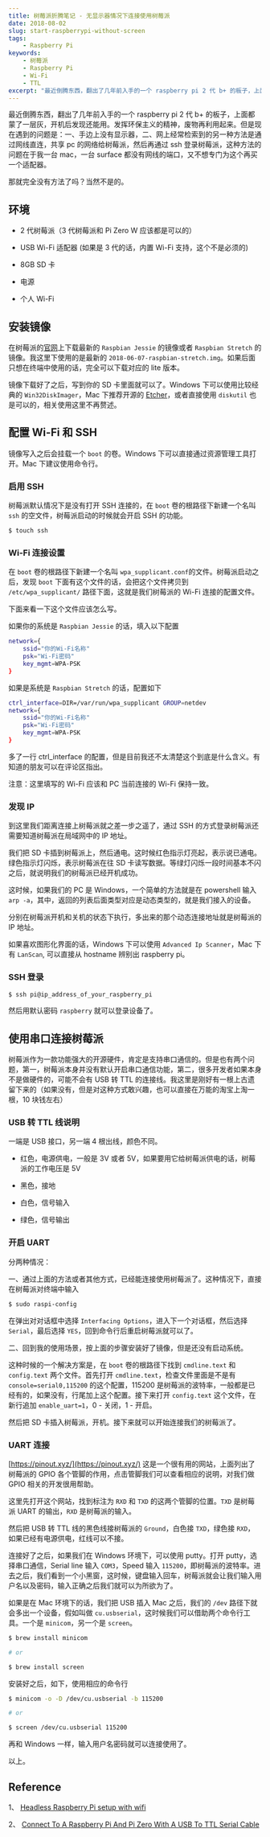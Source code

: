 ```yaml
---
title: 树莓派折腾笔记 - 无显示器情况下连接使用树莓派
date: 2018-08-02
slug: start-raspberrypi-without-screen
tags:
    - Raspberry Pi
keywords:
    - 树莓派
    - Raspberry Pi
    - Wi-Fi
    - TTL
excerpt: "最近倒腾东西，翻出了几年前入手的一个 raspberry pi 2 代 b+ 的板子，上面都蒙了一层灰，开机后发现还能用。发挥环保主义的精神，废物再利用起来。本文主要讲笔者怎么在没有显示器、不借助网线直连的情况下通过 Wi-Fi 连接以及通过串口连接的方式来连接到树莓派的，记录下来一是方便日后折腾，二来是希望能帮助遇到过同样问题的朋友。"
---
```


最近倒腾东西，翻出了几年前入手的一个 raspberry pi 2 代 b+ 的板子，上面都蒙了一层灰，开机后发现还能用。发挥环保主义的精神，废物再利用起来。但是现在遇到的问题是：一、手边上没有显示器，二、网上经常检索到的另一种方法是通过网线直连，共享 pc 的网络给树莓派，然后再通过 ssh 登录树莓派，这种方法的问题在于我一台 mac，一台 surface 都没有网线的端口，又不想专门为这个再买一个适配器。

那就完全没有方法了吗？当然不是的。

## 环境

-   2 代树莓派（3 代树莓派和 Pi Zero W 应该都是可以的）

-   USB Wi-Fi 适配器 (如果是 3 代的话，内置 Wi-Fi 支持，这个不是必须的)

-   8GB SD 卡

-   电源

-   个人 Wi-Fi

## 安装镜像

在树莓派的[官网](https://www.raspberrypi.org/downloads/)上下载最新的 `Raspbian Jessie` 的镜像或者 `Raspbian Stretch` 的镜像。我这里下使用的是最新的 `2018-06-07-raspbian-stretch.img`。如果后面只想在终端中使用的话，完全可以下载对应的 lite 版本。

镜像下载好了之后，写到你的 SD 卡里面就可以了。Windows 下可以使用比较经典的 `Win32DiskImager`，Mac 下推荐开源的 [Etcher](https://github.com/resin-io/etcher)，或者直接使用 `diskutil` 也是可以的，相关使用这里不再赘述。

## 配置 Wi-Fi 和 SSH

镜像写入之后会挂载一个 `boot` 的卷。Windows 下可以直接通过资源管理工具打开。Mac 下建议使用命令行。

### 启用 SSH

树莓派默认情况下是没有打开 SSH 连接的，在 `boot` 卷的根路径下新建一个名叫 `ssh` 的空文件，树莓派启动的时候就会开启 SSH 的功能。

```bash
$ touch ssh
```

### Wi-Fi 连接设置

在 `boot` 卷的根路径下新建一个名叫 `wpa_supplicant.conf`的文件。树莓派启动之后，发现 `boot` 下面有这个文件的话，会把这个文件拷贝到 `/etc/wpa_supplicant/` 路径下面，这就是我们树莓派的 Wi-Fi 连接的配置文件。

下面来看一下这个文件应该怎么写。

如果你的系统是 `Raspbian Jessie` 的话，填入以下配置

```bash
network={
    ssid="你的Wi-Fi名称"
    psk="Wi-Fi密码"
    key_mgmt=WPA-PSK
}
```

如果是系统是 `Raspbian Stretch` 的话，配置如下

```bash
ctrl_interface=DIR=/var/run/wpa_supplicant GROUP=netdev
network={
    ssid="你的Wi-Fi名称"
    psk="Wi-Fi密码"
    key_mgmt=WPA-PSK
}
```

多了一行 ctrl_interface 的配置，但是目前我还不太清楚这个到底是什么含义。有知道的朋友可以在评论区指出。

注意：这里填写的 Wi-Fi 应该和 PC 当前连接的 Wi-Fi 保持一致。

### 发现 IP

到这里我们距离连接上树莓派就之差一步之遥了，通过 SSH 的方式登录树莓派还需要知道树莓派在局域网中的 IP 地址。

我们把 SD 卡插到树莓派上，然后通电。这时候红色指示灯亮起，表示说已通电。绿色指示灯闪烁，表示树莓派在往 SD 卡读写数据。等绿灯闪烁一段时间基本不闪之后，就说明我们的树莓派已经开机成功。

这时候，如果我们的 PC 是 Windows，一个简单的方法就是在 powershell 输入 `arp -a`，其中，返回的列表后面类型对应是动态类型的，就是我们接入的设备。

分别在树莓派开机和关机的状态下执行，多出来的那个动态连接地址就是树莓派的 IP 地址。

如果喜欢图形化界面的话，Windows 下可以使用 `Advanced Ip Scanner`，Mac 下有 `LanScan`, 可以直接从 hostname 辨别出 raspberry pi。

### SSH 登录

```bash
$ ssh pi@ip_address_of_your_raspberry_pi
```

然后用默认密码 `raspberry` 就可以登录设备了。

## 使用串口连接树莓派

树莓派作为一款功能强大的开源硬件，肯定是支持串口通信的。但是也有两个问题，第一，树莓派本身并没有默认开启串口通信功能，第二，很多开发者如果本身不是做硬件的，可能不会有 USB 转 TTL 的连接线。我这里是刚好有一根上古遗留下来的（如果没有，但是对这种方式敢兴趣，也可以直接在万能的淘宝上淘一根，10 块钱左右）

### USB 转 TTL 线说明

一端是 USB 接口，另一端 4 根出线，颜色不同。

-   红色，电源供电，一般是 3V 或者 5V，如果要用它给树莓派供电的话，树莓派的工作电压是 5V

-   黑色，接地

-   白色，信号输入

-   绿色，信号输出

### 开启 UART

分两种情况：

一、通过上面的方法或者其他方式，已经能连接使用树莓派了。这种情况下，直接在树莓派对终端中输入

```bash
$ sudo raspi-config
```

在弹出对对话框中选择 `Interfacing Options`，进入下一个对话框，然后选择 `Serial`，最后选择 `YES`，回到命令行后重启树莓派就可以了。

二、回到我的使用场景，按上面的步骤安装好了镜像，但是还没有启动系统。

这种时候的一个解决方案是，在 `boot` 卷的根路径下找到 `cmdline.text` 和 `config.text` 两个文件。首先打开 `cmdline.text`，检查文件里面是不是有 `console=serial0,115200` 的这个配置，115200 是树莓派的波特率，一般都是已经有的，如果没有，行尾加上这个配置。接下来打开 `config.text` 这个文件，在新行追加 `enable_uart=1`，0 - 关闭，1 - 开启。

然后把 SD 卡插入树莓派，开机。接下来就可以开始连接我们的树莓派了。

### UART 连接

[https://pinout.xyz/](https://pinout.xyz/) 这是一个很有用的网站，上面列出了树莓派的 GPIO 各个管脚的作用，点击管脚我们可以查看相应的说明，对我们做 GPIO 相关的开发很用帮助。

这里先打开这个网站，找到标注为 `RXD` 和 `TXD` 的这两个管脚的位置。`TXD` 是树莓派 UART 的输出，`RXD` 是树莓派的输入。

然后把 USB 转 TTL 线的黑色线接树莓派的 `Ground`，白色接 `TXD`，绿色接 `RXD`，如果已经有电源供电，红线可以不接。

连接好了之后，如果我们在 Windows 环境下，可以使用 putty。打开 putty，选择串口通信，Serial line 输入 `COM3`，Speed 输入 `115200`，即树莓派的波特率。进去之后，我们看到一个小黑窗，这时候，键盘输入回车，树莓派就会让我们输入用户名以及密码，输入正确之后我们就可以为所欲为了。

如果是在 Mac 环境下的话，我们把 USB 插入 Mac 之后，我们的 `/dev` 路径下就会多出一个设备，假如叫做 `cu.usbserial`，这时候我们可以借助两个命令行工具。一个是 `minicom`，另一个是 `screen`。

```bash
$ brew install minicom

# or

$ brew install screen
```

安装好之后，如下，使用相应的命令行

```bash
$ minicom -o -D /dev/cu.usbserial -b 115200

# or

$ screen /dev/cu.usbserial 115200
```

再和 Windows 一样，输入用户名密码就可以连接使用了。

以上。

## Reference

1、 [Headless Raspberry Pi setup with wifi](https://styxit.com/2017/03/14/headless-raspberry-setup.html)

2、 [Connect To A Raspberry Pi And Pi Zero With A USB To TTL Serial Cable](https://www.thepolyglotdeveloper.com/2017/02/connect-raspberry-pi-pi-zero-usb-ttl-serial-cable/)
